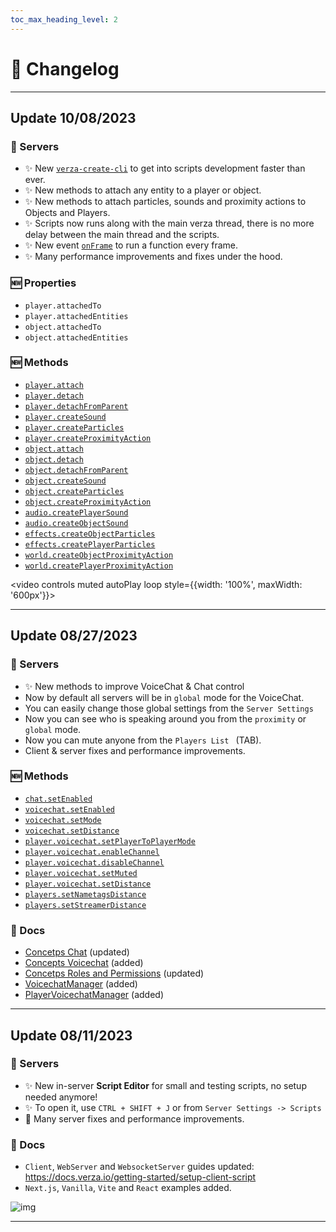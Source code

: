 ```yaml
---
toc_max_heading_level: 2
---
```


# 📝 Changelog

---

## **Update 10/08/2023**

### **:bricks: Servers**

- :sparkles: New [`verza-create-cli`](https://docs.verza.io/getting-started/setup-client-script#verza-create-cli) to get into scripts development faster than ever.
- :sparkles: New methods to attach any entity to a player or object.
- :sparkles: New methods to attach particles, sounds and proximity actions to Objects and Players.
- :sparkles: Scripts now runs along with the main verza thread, there is no more delay between the main thread and the scripts.
- :sparkles: New event [`onFrame`](https://docs.verza.io/sdk/events/engine/onFrame) to run a function every frame.
- :sparkles: Many performance improvements and fixes under the hood.

### **:new: Properties**

- `player.attachedTo`
- `player.attachedEntities`
- `object.attachedTo`
- `object.attachedEntities`

### **:new: Methods**

- [`player.attach` ](https://docs.verza.io/sdk/managers/player/attach)
- [`player.detach`](https://docs.verza.io/sdk/managers/player/detach)
- [`player.detachFromParent`](https://docs.verza.io/sdk/managers/player/detachFromParent)
- [`player.createSound` ](https://docs.verza.io/sdk/managers/player/createSound)
- [`player.createParticles`](https://docs.verza.io/sdk/managers/player/createParticles)
- [`player.createProximityAction`](https://docs.verza.io/sdk/managers/player/createProximityAction)
- [`object.attach`](https://docs.verza.io/sdk/managers/object/attach)
- [`object.detach`](https://docs.verza.io/sdk/managers/object/detach)
- [`object.detachFromParent`](https://docs.verza.io/sdk/managers/object/detachFromParent)
- [`object.createSound`](https://docs.verza.io/sdk/managers/object/createSound)
- [`object.createParticles`](https://docs.verza.io/sdk/managers/object/createParticles)
- [`object.createProximityAction`](https://docs.verza.io/sdk/managers/object/createProximityAction)
- [`audio.createPlayerSound`](https://docs.verza.io/sdk/managers/audio/createPlayerSound)
- [`audio.createObjectSound`](https://docs.verza.io/sdk/managers/audio/createObjectSound)
- [`effects.createObjectParticles`](https://docs.verza.io/sdk/managers/effects/createObjectParticles)
- [`effects.createPlayerParticles`](https://docs.verza.io/sdk/managers/effects/createPlayerParticles)
- [`world.createObjectProximityAction`](https://docs.verza.io/sdk/managers/world/createObjectProximityAction)
- [`world.createPlayerProximityAction`](https://docs.verza.io/sdk/managers/world/createPlayerProximityAction)

<video controls muted autoPlay loop style={{width: '100%', maxWidth: '600px'}}>
  <source
    src="https://i.gyazo.com/4a191e103f62038a8eaea5fccac88829.mp4"
    type="video/mp4"
  />
</video>

---

## **Update 08/27/2023**

### **:bricks: Servers**

- :sparkles: New methods to improve VoiceChat & Chat control
- Now by default all servers will be in `global` mode for the VoiceChat.
- You can easily change those global settings from the `Server Settings`
- Now you can see who is speaking around you from the `proximity` or `global` mode.
- Now you can mute anyone from the `Players List ` (TAB).
- Client & server fixes and performance improvements.

### **:new: Methods**

- [`chat.setEnabled`](https://docs.verza.io/sdk/managers/chat/setEnabled)
- [`voicechat.setEnabled`](https://docs.verza.io/sdk/managers/voicechat/setEnabled)
- [`voicechat.setMode`](https://docs.verza.io/sdk/managers/voicechat/setMode)
- [`voicechat.setDistance`](https://docs.verza.io/sdk/managers/voicechat/setDistance)
- [`player.voicechat.setPlayerToPlayerMode` ](https://docs.verza.io/sdk/managers/player/voicechat/setPlayerToPlayerMode)
- [`player.voicechat.enableChannel`](https://docs.verza.io/sdk/managers/player/voicechat/enableChannel)
- [`player.voicechat.disableChannel`](https://docs.verza.io/sdk/managers/player/voicechat/disableChannel)
- [`player.voicechat.setMuted`](https://docs.verza.io/sdk/managers/player/voicechat/setMuted)
- [`player.voicechat.setDistance`](https://docs.verza.io/sdk/managers/player/voicechat/setDistance)
- [`players.setNametagsDistance`](https://docs.verza.io/sdk/managers/players/setNametagsDistance)
- [`players.setStreamerDistance`](https://docs.verza.io/sdk/managers/players/setStreamerDistance)

### **:scroll: Docs**

- [Concetps Chat](https://docs.verza.io/concepts/chat) (updated)
- [Concepts Voicechat](https://docs.verza.io/getting-started/voicechat) (added)
- [Concetps Roles and Permissions](https://docs.verza.io/concepts/roles-and-permissions) (updated)
- [VoicechatManager](https://docs.verza.io/sdk/managers/voicechat) (added)
- [PlayerVoicechatManager](https://docs.verza.io/sdk/managers/player/voicechat) (added)

---

## **Update 08/11/2023**

### **:bricks: Servers**

- :sparkles: New in-server **Script Editor** for small and testing scripts, no setup needed anymore!
- :sparkles: To open it, use `CTRL + SHIFT + J` or from `Server Settings -> Scripts`
- :nail_care: Many server fixes and performance improvements.

### **:scroll: Docs**

- `Client`, `WebServer` and `WebsocketServer` guides updated: https://docs.verza.io/getting-started/setup-client-script
- `Next.js`, `Vanilla`, `Vite` and `React` examples added.

![img](https://i.gyazo.com/71255332faf3bd683d2922dfda618337.png)

---
